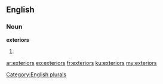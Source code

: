 ==English==

===Noun===
'''exteriors'''

# {{plural of|exterior}}

[[Category:English plurals]]

[[ar:exteriors]]
[[eo:exteriors]]
[[fr:exteriors]]
[[ku:exteriors]]
[[my:exteriors]]